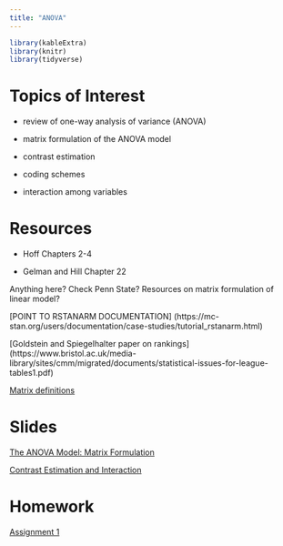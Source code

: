 ```yaml
---
title: "ANOVA"
---
```


```r
library(kableExtra)
library(knitr)
library(tidyverse)
```


# Topics of Interest

- review of one-way analysis of variance (ANOVA)

- matrix formulation of the ANOVA model

- contrast estimation

- coding schemes

- interaction among variables


# Resources

- Hoff Chapters 2-4

- Gelman and Hill Chapter 22

Anything here?  Check Penn State?  Resources on matrix formulation of linear model?

[POINT TO RSTANARM DOCUMENTATION]
(https://mc-stan.org/users/documentation/case-studies/tutorial_rstanarm.html)

[Goldstein and Spiegelhalter paper on rankings] (https://www.bristol.ac.uk/media-library/sites/cmm/migrated/documents/statistical-issues-for-league-tables1.pdf)

[Matrix definitions](https://onlinecourses.science.psu.edu/statprogram/reviews/matrix-algebra/definitions)


# Slides


[The ANOVA Model: Matrix Formulation](decks/anova_01_deck.html)

[Contrast Estimation and Interaction](decks/anova_02_deck.html)

<!--  [Random Effects ANOVA](decks/anova_03_deck.html)

[Bayesian Inference for the Hierarchical Normal Model](decks/anova_04_deck.html) --->



# Homework

[Assignment 1](homework/hw1.html)

<!-- [Assignment 2](homework/hw2.html)  --->



